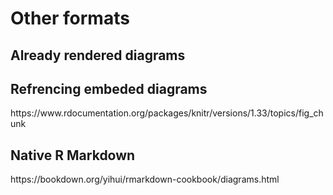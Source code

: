 # Other formats

## Already rendered diagrams {#usage-rendered}

## Refrencing embeded diagrams

https://www.rdocumentation.org/packages/knitr/versions/1.33/topics/fig_chunk

## Native R Markdown

https://bookdown.org/yihui/rmarkdown-cookbook/diagrams.html

